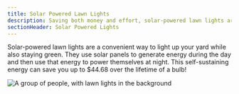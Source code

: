 ```yaml
---
title: Solar Powered Lawn Lights
description: Saving both money and effort, solar-powered lawn lights are a great investment for your green lawn!
sectionHeader: Solar Powered Lights
---
```


Solar-powered lawn lights are a convenient way to light up your yard while also staying green.
They use solar panels to generate energy during the day and then use that energy to power themselves at night.
This self-sustaining energy can save you up to $44.68 over the lifetime of a bulb!

![A group of people, with lawn lights in the background](/images/lawn-lights.avif)

